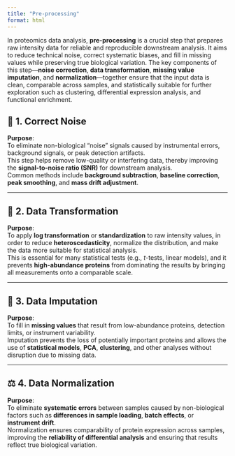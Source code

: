 ---
title: "Pre-processing"
format: html
---

In proteomics data analysis, **pre-processing** is a crucial step that prepares raw intensity data for reliable and reproducible downstream analysis. It aims to reduce technical noise, correct systematic biases, and fill in missing values while preserving true biological variation. The key components of this step—**noise correction**, **data transformation**, **missing value imputation**, and **normalization**—together ensure that the input data is clean, comparable across samples, and statistically suitable for further exploration such as clustering, differential expression analysis, and functional enrichment.


## 🔧 1. Correct Noise

**Purpose**:  
To eliminate non-biological “noise” signals caused by instrumental errors, background signals, or peak detection artifacts.  
This step helps remove low-quality or interfering data, thereby improving the **signal-to-noise ratio (SNR)** for downstream analysis.  
Common methods include **background subtraction**, **baseline correction**, **peak smoothing**, and **mass drift adjustment**.

---

## 🔄 2. Data Transformation

**Purpose**:  
To apply **log transformation** or **standardization** to raw intensity values, in order to reduce **heteroscedasticity**, normalize the distribution, and make the data more suitable for statistical analysis.  
This is essential for many statistical tests (e.g., *t*-tests, linear models), and it prevents **high-abundance proteins** from dominating the results by bringing all measurements onto a comparable scale.

---

## 🔳 3. Data Imputation

**Purpose**:  
To fill in **missing values** that result from low-abundance proteins, detection limits, or instrument variability.  
Imputation prevents the loss of potentially important proteins and allows the use of **statistical models**, **PCA**, **clustering**, and other analyses without disruption due to missing data.

---

## ⚖️ 4. Data Normalization

**Purpose**:  
To eliminate **systematic errors** between samples caused by non-biological factors such as **differences in sample loading**, **batch effects**, or **instrument drift**.  
Normalization ensures comparability of protein expression across samples, improving the **reliability of differential analysis** and ensuring that results reflect true biological variation.
